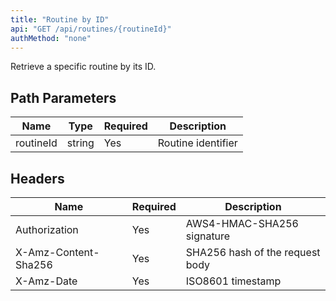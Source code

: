 ```yaml
---
title: "Routine by ID"
api: "GET /api/routines/{routineId}"
authMethod: "none"
---
```


Retrieve a specific routine by its ID.

## Path Parameters


| Name | Type | Required | Description |
| --- | --- | --- | --- |
| routineId | string | Yes | Routine identifier |


## Headers


| Name | Required | Description |
| --- | --- | --- |
| Authorization | Yes | AWS4-HMAC-SHA256 signature |
| X-Amz-Content-Sha256 | Yes | SHA256 hash of the request body |
| X-Amz-Date | Yes | ISO8601 timestamp |

